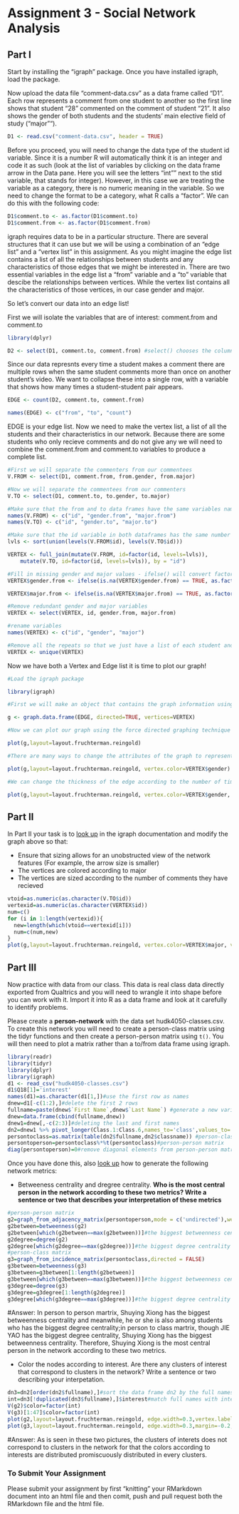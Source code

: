 # Assignment 3 - Social Network Analysis

## Part I
Start by installing the "igraph" package. Once you have installed igraph, load the package.

Now upload the data file "comment-data.csv" as a data frame called "D1". Each row represents a comment from one student to another so the first line shows that student "28" commented on the comment of student "21". It also shows the gender of both students and the students' main elective field of study ("major"").

```r
D1 <- read.csv("comment-data.csv", header = TRUE)
```

Before you proceed, you will need to change the data type of the student id variable. Since it is a number R will automatically think it is an integer and code it as such (look at the list of variables by clicking on the data frame arrow in the Data pane. Here you will see the letters "int"" next to the stid variable, that stands for integer). However, in this case we are treating the variable as a category, there is no numeric meaning in the variable. So we need to change the format to be a category, what R calls a "factor". We can do this with the following code:

```r
D1$comment.to <- as.factor(D1$comment.to)
D1$comment.from <- as.factor(D1$comment.from)
```

igraph requires data to be in a particular structure. There are several structures that it can use but we will be using a combination of an "edge list" and a "vertex list" in this assignment. As you might imagine the edge list contains a list of all the relationships between students and any characteristics of those edges that we might be interested in. There are two essential variables in the edge list a "from" variable and a "to" variable that descibe the relationships between vertices. While the vertex list contains all the characteristics of those vertices, in our case gender and major.

So let's convert our data into an edge list!

First we will isolate the variables that are of interest: comment.from and comment.to

```r
library(dplyr)

D2 <- select(D1, comment.to, comment.from) #select() chooses the columns
```

Since our data represnts every time a student makes a comment there are multiple rows when the same student comments more than once on another student's video. We want to collapse these into a single row, with a variable that shows how many times a student-student pair appears.

```r

EDGE <- count(D2, comment.to, comment.from)

names(EDGE) <- c("from", "to", "count")

```

EDGE is your edge list. Now we need to make the vertex list, a list of all the students and their characteristics in our network. Because there are some students who only recieve comments and do not give any we will need to combine the comment.from and comment.to variables to produce a complete list.

```r
#First we will separate the commenters from our commentees
V.FROM <- select(D1, comment.from, from.gender, from.major)

#Now we will separate the commentees from our commenters
V.TO <- select(D1, comment.to, to.gender, to.major)

#Make sure that the from and to data frames have the same variables names
names(V.FROM) <- c("id", "gender.from", "major.from")
names(V.TO) <- c("id", "gender.to", "major.to")

#Make sure that the id variable in both dataframes has the same number of levels
lvls <- sort(union(levels(V.FROM$id), levels(V.TO$id)))

VERTEX <- full_join(mutate(V.FROM, id=factor(id, levels=lvls)),
    mutate(V.TO, id=factor(id, levels=lvls)), by = "id")

#Fill in missing gender and major values - ifelse() will convert factors to numerical values so convert to character
VERTEX$gender.from <- ifelse(is.na(VERTEX$gender.from) == TRUE, as.factor(as.character(VERTEX$gender.to)), as.factor(as.character(VERTEX$gender.from)))

VERTEX$major.from <- ifelse(is.na(VERTEX$major.from) == TRUE, as.factor(as.character(VERTEX$major.to)), as.factor(as.character(VERTEX$major.from)))

#Remove redundant gender and major variables
VERTEX <- select(VERTEX, id, gender.from, major.from)

#rename variables
names(VERTEX) <- c("id", "gender", "major")

#Remove all the repeats so that we just have a list of each student and their characteristics
VERTEX <- unique(VERTEX)

```

Now we have both a Vertex and Edge list it is time to plot our graph!

```r
#Load the igraph package

library(igraph)

#First we will make an object that contains the graph information using our two dataframes EDGE and VERTEX. Notice that we have made "directed = TRUE" - our graph is directed since comments are being given from one student to another.

g <- graph.data.frame(EDGE, directed=TRUE, vertices=VERTEX)

#Now we can plot our graph using the force directed graphing technique - our old friend Fruchertman-Reingold!

plot(g,layout=layout.fruchterman.reingold)

#There are many ways to change the attributes of the graph to represent different characteristics of the newtork. For example, we can color the nodes according to gender.

plot(g,layout=layout.fruchterman.reingold, vertex.color=VERTEX$gender)

#We can change the thickness of the edge according to the number of times a particular student has sent another student a comment.

plot(g,layout=layout.fruchterman.reingold, vertex.color=VERTEX$gender, edge.width=EDGE$count)

```

## Part II

In Part II your task is to [look up](http://igraph.org/r/) in the igraph documentation and modify the graph above so that:

* Ensure that sizing allows for an unobstructed view of the network features (For example, the arrow size is smaller)
* The vertices are colored according to major
* The vertices are sized according to the number of comments they have recieved
```r
vtoid=as.numeric(as.character(V.TO$id))
vertexid=as.numeric(as.character(VERTEX$id))
num=c()
for (i in 1:length(vertexid)){
  new=length(which(vtoid==vertexid[i]))
  num=c(num,new)
}
plot(g,layout=layout.fruchterman.reingold, vertex.color=VERTEX$major, vertex.size=num*2,edge.arrow.size=0.3,margin=-0.1,edge.color='red',vertex.label.color='black')
```

## Part III

Now practice with data from our class. This data is real class data directly exported from Qualtrics and you will need to wrangle it into shape before you can work with it. Import it into R as a data frame and look at it carefully to identify problems.

Please create a **person-network** with the data set hudk4050-classes.csv. To create this network you will need to create a person-class matrix using the tidyr functions and then create a person-person matrix using `t()`. You will then need to plot a matrix rather than a to/from data frame using igraph.
```r
library(readr)
library(tidyr)
library(dplyr)
library(igraph)
d1 <- read_csv("hudk4050-classes.csv")
d1$Q18[1]='interest'
names(d1)=as.character(d1[1,])#use the first row as names
dnew=d1[-c(1:2),]#delete the first 2 rows
fullname=paste(dnew$`First Name`,dnew$`Last Name`) #generate a new variable containing students' full names
dnew=data.frame(cbind(fullname,dnew))
dnew1=dnew[,-c(2:3)]#deleting the last and first names 
dn2=dnew1 %>% pivot_longer(Class.1:Class.6,names_to='class',values_to='classname',values_drop_na = TRUE)
persontoclass=as.matrix(table(dn2$fullname,dn2$classname)) #person-class matrix
persontoperson=persontoclass%*%t(persontoclass)#person-person matrix
diag(persontoperson)=0#remove diagonal elements from person-person matrix
```

Once you have done this, also [look up](http://igraph.org/r/) how to generate the following network metrics:

* Betweeness centrality and dregree centrality. **Who is the most central person in the network according to these two metrics? Write a sentence or two that describes your interpretation of these metrics**
```r
#person-person matrix
g2=graph_from_adjacency_matrix(persontoperson,mode = c('undirected'),weighted = T)
g2between=betweenness(g2)
g2between[which(g2between==max(g2between))]#the biggest betweenness centrality
g2degree=degree(g2)
g2degree[which(g2degree==max(g2degree))]#the biggest degree centrality
#person-class matrix
g3=graph_from_incidence_matrix(persontoclass,directed = FALSE)
g3between=betweenness(g3)
g3between=g3between[1:length(g2between)]
g3between[which(g3between==max(g3between))]#the biggest betweenness centrality
g3degree=degree(g3)
g3degree=g3degree[1:length(g2degree)]
g3degree[which(g3degree==max(g3degree))]#the biggest degree centrality
```

#Answer: In person to person martrix, Shuying Xiong has the biggest betweenness centrality and meanwhile, he or she is also among students who has the biggest degree centrality;in person to class martrix, though JIE YAO has the biggest degree centrality, Shuying Xiong has the biggest betweenness centrality. Therefore, Shuying Xiong is the most central person in the network according to these two metrics.

* Color the nodes according to interest. Are there any clusters of interest that correspond to clusters in the network? Write a sentence or two describing your interpetation.
```r
dn3=dn2[order(dn2$fullname),]#sort the data frame dn2 by the full names
int=dn3[!duplicated(dn3$fullname),]$interest#match full names with interests
V(g2)$color=factor(int)
V(g3)[1:47]$color=factor(int)
plot(g2,layout=layout.fruchterman.reingold, edge.width=0.3,vertex.label.cex=0.3)
plot(g3,layout=layout.fruchterman.reingold, edge.width=0.3,margin=-0.2,vertex.label.cex=0.5)
```

#Answer: As is seen in these two pictures, the clusters of interets does not correspond to clusters in the network for that the colors according to interests are distributed promiscuously distributed in every clusters.

### To Submit Your Assignment

Please submit your assignment by first "knitting" your RMarkdown document into an html file and then comit, push and pull request both the RMarkdown file and the html file.
